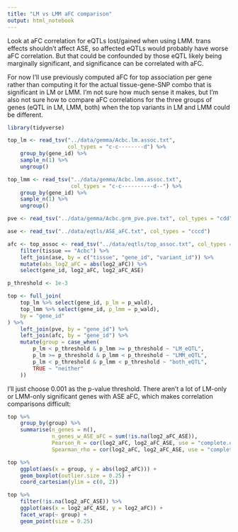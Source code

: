 ```yaml
---
title: "LM vs LMM aFC comparison"
output: html_notebook
---
```


Look at aFC correlation for eQTLs lost/gained when using LMM. trans effects shouldn't affect ASE, so affected eQTLs would probably have worse aFC correlation. But that could be confounded by those eQTL likely being marginally significant, and significance can be correlated with aFC.

For now I'll use previously computed aFC for top association per gene rather than computing it for the actual tissue-gene-SNP combo that is significant in LM or LMM. I'm not sure how much sense it makes, but I'm also not sure how to compare aFC correlations for the three groups of genes (eQTL in LM, LMM, both) when the top variants in LM and LMM could be different.

```r
library(tidyverse)

top_lm <- read_tsv("../data/gemma/Acbc.lm.assoc.txt",
                   col_types = "c-c--------d") %>%
    group_by(gene_id) %>%
    sample_n(1) %>%
    ungroup()

top_lmm <- read_tsv("../data/gemma/Acbc.lmm.assoc.txt",
                    col_types = "c-c----------d--") %>%
    group_by(gene_id) %>%
    sample_n(1) %>%
    ungroup()

pve <- read_tsv("../data/gemma/Acbc.grm_pve.pve.txt", col_types = "cdd")

ase <- read_tsv("../data/eqtls/ASE_aFC.txt", col_types = "cccd")

afc <- top_assoc <- read_tsv("../data/eqtls/top_assoc.txt", col_types = "cc---c-----------d") %>%
    filter(tissue == "Acbc") %>%
    left_join(ase, by = c("tissue", "gene_id", "variant_id")) %>%
    mutate(abs_log2_aFC = abs(log2_aFC)) %>%
    select(gene_id, log2_aFC, log2_aFC_ASE)

p_threshold <- 1e-3

top <- full_join(
    top_lm %>% select(gene_id, p_lm = p_wald),
    top_lmm %>% select(gene_id, p_lmm = p_wald),
    by = "gene_id"
) %>%
    left_join(pve, by = "gene_id") %>%
    left_join(afc, by = "gene_id") %>%
    mutate(group = case_when(
        p_lm < p_threshold & p_lmm >= p_threshold ~ "LM_eQTL",
        p_lm >= p_threshold & p_lmm < p_threshold ~ "LMM_eQTL",
        p_lm < p_threshold & p_lmm < p_threshold ~ "both_eQTL",
        TRUE ~ "neither"
    ))
```

I'll just choose 0.001 as the p-value threshold. There aren't a lot of LM-only or LMM-only significant genes with ASE aFC, which makes correlation comparisons difficult:

```r
top %>%
    group_by(group) %>%
    summarise(n_genes = n(),
              n_genes_w_ASE_aFC = sum(!is.na(log2_aFC_ASE)),
              Pearson_R = cor(log2_aFC, log2_aFC_ASE, use = "complete.obs"),
              Spearman_rho = cor(log2_aFC, log2_aFC_ASE, use = "complete.obs", method = "spearman"))
```

```r
top %>%
    ggplot(aes(x = group, y = abs(log2_aFC))) +
    geom_boxplot(outlier.size = 0.25) +
    coord_cartesian(ylim = c(0, 2))
```

```r
top %>%
    filter(!is.na(log2_aFC_ASE)) %>%
    ggplot(aes(x = log2_aFC_ASE, y = log2_aFC)) +
    facet_wrap(~ group) +
    geom_point(size = 0.25)
```
